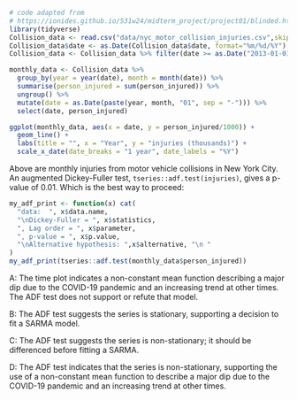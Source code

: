 
```r
# code adapted from
# https://ionides.github.io/531w24/midterm_project/project01/blinded.html
library(tidyverse)
Collision_data <- read.csv("data/nyc_motor_collision_injuries.csv",skip=4)
Collision_data$date <- as.Date(Collision_data$date, format="%m/%d/%Y")
Collision_data <- Collision_data %>% filter(date >= as.Date("2013-01-01")) %>% filter(date < as.Date("2024-01-01"))

monthly_data <- Collision_data %>%
  group_by(year = year(date), month = month(date)) %>%
  summarise(person_injured = sum(person_injured)) %>%
  ungroup() %>%
  mutate(date = as.Date(paste(year, month, "01", sep = "-"))) %>%
  select(date, person_injured)

ggplot(monthly_data, aes(x = date, y = person_injured/1000)) +
  geom_line() +
  labs(title = "", x = "Year", y = "injuries (thousands)") +
  scale_x_date(date_breaks = "1 year", date_labels = "%Y") 
```

Above are monthly injuries from motor vehicle collisions in New York City. An augmented Dickey-Fuller test, `tseries::adf.test(injuries)`, gives a p-value of 0.01. Which is the best way to proceed:

```r
my_adf_print <- function(x) cat(
  "data:  ", x$data.name,
  "\nDickey-Fuller = ", x$statistics,
  ", Lag order = ", x$parameter,
  ", p-value = ", x$p.value,
  "\nAlternative hypothesis: ",x$alternative, "\n "
)
my_adf_print(tseries::adf.test(monthly_data$person_injured))
```

A: The time plot indicates a non-constant mean function describing a major dip due to the COVID-19 pandemic and an increasing trend at other times. The ADF test does not support or refute that model.

B: The ADF test suggests the series is stationary, supporting a decision to fit a SARMA model.

C: The ADF test suggests the series is non-stationary; it should be differenced before fitting a SARMA.

D: The ADF test indicates that the series is non-stationary, supporting the use of a non-constant mean function to describe a major dip due to the COVID-19 pandemic and an increasing trend at other times.


